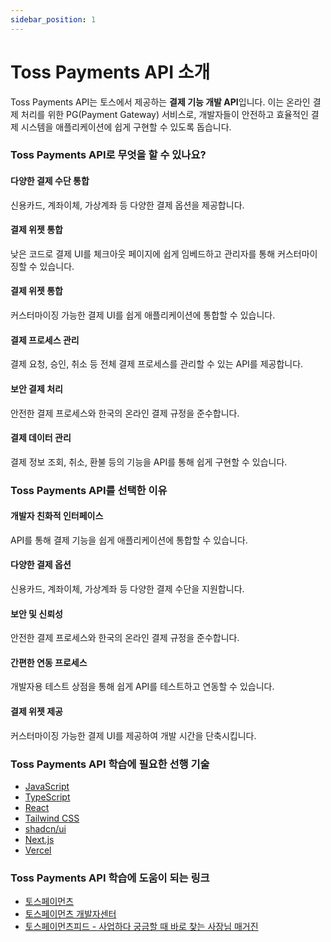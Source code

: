 ```yaml
---
sidebar_position: 1
---
```


# Toss Payments API 소개

Toss Payments API는 토스에서 제공하는 **결제 기능 개발 API**입니다. 이는 온라인 결제 처리를 위한 PG(Payment Gateway) 서비스로, 개발자들이 안전하고 효율적인 결제 시스템을 애플리케이션에 쉽게 구현할 수 있도록 돕습니다.

### Toss Payments API로 무엇을 할 수 있나요?

#### 다양한 결제 수단 통합

신용카드, 계좌이체, 가상계좌 등 다양한 결제 옵션을 제공합니다.

#### 결제 위젯 통합

낮은 코드로 결제 UI를 체크아웃 페이지에 쉽게 임베드하고 관리자를 통해 커스터마이징할 수 있습니다.

#### 결제 위젯 통합

커스터마이징 가능한 결제 UI를 쉽게 애플리케이션에 통합할 수 있습니다.

#### 결제 프로세스 관리

결제 요청, 승인, 취소 등 전체 결제 프로세스를 관리할 수 있는 API를 제공합니다.

#### 보안 결제 처리

안전한 결제 프로세스와 한국의 온라인 결제 규정을 준수합니다.

#### 결제 데이터 관리

결제 정보 조회, 취소, 환불 등의 기능을 API를 통해 쉽게 구현할 수 있습니다.

### Toss Payments API를 선택한 이유

#### 개발자 친화적 인터페이스

API를 통해 결제 기능을 쉽게 애플리케이션에 통합할 수 있습니다.

#### 다양한 결제 옵션

신용카드, 계좌이체, 가상계좌 등 다양한 결제 수단을 지원합니다.

#### 보안 및 신뢰성

안전한 결제 프로세스와 한국의 온라인 결제 규정을 준수합니다.

#### 간편한 연동 프로세스

개발자용 테스트 상점을 통해 쉽게 API를 테스트하고 연동할 수 있습니다.

#### 결제 위젯 제공

커스터마이징 가능한 결제 UI를 제공하여 개발 시간을 단축시킵니다.

### Toss Payments API 학습에 필요한 선행 기술

- [JavaScript](./../javascript/intro)
- [TypeScript](./../typescript/intro)
- [React](./../react/intro)
- [Tailwind CSS](./../tailwindcss/intro)
- [shadcn/ui](./../shadcn-ui/intro)
- [Next.js](./../nextjs/intro)
- [Vercel](./../vercel/intro)

### Toss Payments API 학습에 도움이 되는 링크

- [토스페이먼츠](https://www.tosspayments.com/)
- [토스페이먼츠 개발자센터](https://developers.tosspayments.com/)
- [토스페이먼츠피드 - 사업하다 궁금할 때 바로 찾는 사장님 매거진](https://www.tosspayments.com/blog)
